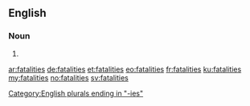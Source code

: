 ==English==
{{wikipedia}}
===Noun===
{{head|en|plural}}

# {{plural of|fatality|lang=en}}

[[Category:English plurals ending in "-ies"]]

[[ar:fatalities]]
[[de:fatalities]]
[[et:fatalities]]
[[eo:fatalities]]
[[fr:fatalities]]
[[ku:fatalities]]
[[my:fatalities]]
[[no:fatalities]]
[[sv:fatalities]]